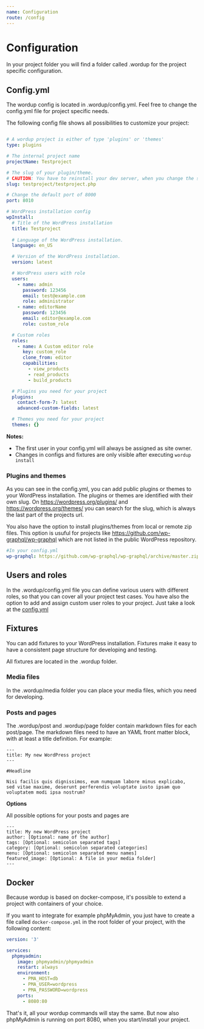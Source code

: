 ```yaml
---
name: Configuration
route: /config
---
```


# Configuration

In your project folder you will find a folder called .wordup for the project specific configuration. 

## Config.yml

The wordup config is located in .wordup/config.yml. Feel free to change the config.yml file for project specific needs. 

The following config file shows all possibilities to customize your project:


```yaml

# A wordup project is either of type 'plugins' or 'themes'
type: plugins

# The internal project name 
projectName: Testproject

# The slug of your plugin/theme. 
# CAUTION: You have to reinstall your dev server, when you change the slug.
slug: testproject/testproject.php

# Change the default port of 8000
port: 8010

# WordPress installation config 
wpInstall:
  # Title of the WordPress installation
  title: Testproject
  
  # Language of the WordPress installation. 
  language: en_US

  # Version of the WordPress installation.
  version: latest

  # WordPress users with role
  users:
    - name: admin
      password: 123456
      email: test@example.com
      role: administrator
    - name: editorName
      password: 123456
      email: editor@example.com
      role: custom_role

  # Custom roles 
  roles:
    - name: A Custom editor role
      key: custom_role
      clone_from: editor
      capabilities:
        - view_products
        - read_products
        - build_products

  # Plugins you need for your project    
  plugins:
    contact-form-7: latest
    advanced-custom-fields: latest

  # Themes you need for your project    
  themes: {}

```

**Notes:**
* The first user in your config.yml will always be assigned as site owner.
* Changes in configs and fixtures are only visible after executing `wordup install`

### Plugins and themes

As you can see in the config.yml, you can add public plugins or themes to your WordPress installation. 
The plugins or themes are identified with their own slug. 
On https://wordpress.org/plugins/ and https://wordpress.org/themes/ you can search for the slug, which is always the last part of the projects url.

You also have the option to install plugins/themes from local or remote zip files. 
This option is usuful for projects like https://github.com/wp-graphql/wp-graphql which are not listed in the public WordPress repository. 

```yaml
#In your config.yml
wp-graphql: https://github.com/wp-graphql/wp-graphql/archive/master.zip
```

## Users and roles

In the .wordup/config.yml file you can define various users with different roles, so that you can cover all your project test cases. 
You have also the option to add and assign custom user roles to your project. Just take a look at the [config.yml](#configyml) 

## Fixtures

You can add fixtures to your WordPress installation. 
Fixtures make it easy to have a consistent page structure for developing and testing.

All fixtures are located in the .wordup folder.

### Media files

In the .wordup/media folder you can place your media files, which you need for developing.

### Posts and pages

The .wordup/post and .wordup/page folder contain markdown files for each post/page. 
The markdown files need to have an YAML front matter block, with at least a title definition. For example:

```
---
title: My new WordPress project
---

#Headline

Nisi facilis quis dignissimos, eum numquam labore minus explicabo, 
sed vitae maxime, deserunt perferendis voluptate iusto ipsam quo voluptatem modi ipsa nostrum?
```

**Options**

All possible options for your posts and pages are 
```
---
title: My new WordPress project
author: [Optional: name of the author]
tags: [Optional: semicolon separated tags]
category: [Optional: semicolon separated categories]
menu: [Optional: semicolon separated menu names] 
featured_image: [Optional: A file in your media folder]
---
```

## Docker

Because wordup is based on docker-compose, it's possible to extend a project with containers of your choice. 

If you want to integrate for example phpMyAdmin, 
you just have to create a file called `docker-compose.yml` in the root folder of your project, with the following content:

```yaml
version: '3'

services:
  phpmyadmin:
    image: phpmyadmin/phpmyadmin
    restart: always
    environment:
      - PMA_HOST=db
      - PMA_USER=wordpress
      - PMA_PASSWORD=wordpress
    ports:
      - 8080:80
```

That's it, all your wordup commands will stay the same. But now also phpMyAdmin is running on port 8080, when you start/install your project.








